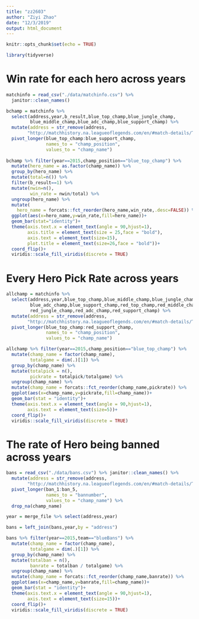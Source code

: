 ```yaml
---
title: "zz2603"
author: "Ziyi Zhao"
date: "12/3/2019"
output: html_document
---
```


```r
knitr::opts_chunk$set(echo = TRUE)

library(tidyverse)

```

# Win rate for each hero across years

```r
matchinfo = read_csv("./data/matchinfo.csv") %>% 
  janitor::clean_names()

bchamp = matchinfo %>% 
  select(address,year,b_result,blue_top_champ,blue_jungle_champ,
         blue_middle_champ,blue_adc_champ,blue_support_champ) %>%
  mutate(address = str_remove(address,
        "http://matchhistory.na.leagueoflegends.com/en/#match-details/TRLH1/")) %>% 
  pivot_longer(blue_top_champ:blue_support_champ,
               names_to = "champ_position",
               values_to = "champ_name")
  
bchamp %>% filter(year==2015,champ_position=="blue_top_champ") %>% 
  mutate(hero_name = as.factor(champ_name)) %>% 
  group_by(hero_name) %>% 
  mutate(total=n()) %>% 
  filter(b_result==1) %>% 
  mutate(nwin=n(),
         win_rate = nwin/total) %>% 
  ungroup(hero_name) %>% 
  mutate(
    hero_name = forcats::fct_reorder(hero_name,win_rate,.desc=FALSE)) %>% 
  ggplot(aes(x=hero_name,y=win_rate,fill=hero_name))+
  geom_bar(stat="identity")+
  theme(axis.text.x = element_text(angle = 90,hjust=1),
        axis.title = element_text(size = 25,face = "bold"),
        axis.text = element_text(size=15),
        plot.title = element_text(size=26,face = "bold"))+
  coord_flip()+
  viridis::scale_fill_viridis(discrete = TRUE)

```

# Every Hero Pick Rate across years

```r
allchamp = matchinfo %>% 
  select(address,year,blue_top_champ,blue_middle_champ,blue_jungle_champ,
         blue_adc_champ,blue_support_champ,red_top_champ,red_middle_champ,
         red_jungle_champ,red_adc_champ,red_support_champ) %>% 
  mutate(address = str_remove(address,
        "http://matchhistory.na.leagueoflegends.com/en/#match-details/TRLH1/")) %>% 
  pivot_longer(blue_top_champ:red_support_champ,
               names_to = "champ_position",
               values_to = "champ_name")

allchamp %>% filter(year==2015,champ_position=="blue_top_champ") %>% 
  mutate(champ_name = factor(champ_name),
         totalgame = dim(.)[1]) %>% 
  group_by(champ_name) %>% 
  mutate(totalpick = n(),
         pickrate = totalpick/totalgame) %>% 
  ungroup(champ_name) %>% 
  mutate(champ_name = forcats::fct_reorder(champ_name,pickrate)) %>% 
  ggplot(aes(x=champ_name,y=pickrate,fill=champ_name))+
  geom_bar(stat = "identity")+
  theme(axis.text.x = element_text(angle = 90,hjust=1),
        axis.text = element_text(size=5))+
  coord_flip()+
  viridis::scale_fill_viridis(discrete = TRUE)

```

# The rate of Hero being banned across years

```r
bans = read_csv("./data/bans.csv") %>% janitor::clean_names() %>% 
  mutate(address = str_remove(address, 
        "http://matchhistory.na.leagueoflegends.com/en/#match-details/TRLH1/")) %>% 
  pivot_longer(ban_1:ban_5,
               names_to = "bannumber",
               values_to = "champ_name") %>% 
  drop_na(champ_name)

year = merge_file %>% select(address,year)

bans = left_join(bans,year,by = "address")

bans %>% filter(year==2015,team=="blueBans") %>% 
  mutate(champ_name = factor(champ_name),
         totalgame = dim(.)[1]) %>% 
  group_by(champ_name) %>% 
  mutate(totalban = n(),
         banrate = totalban / totalgame) %>% 
  ungroup(champ_name) %>% 
  mutate(champ_name = forcats::fct_reorder(champ_name,banrate)) %>% 
  ggplot(aes(x=champ_name,y=banrate,fill=champ_name))+
  geom_bar(stat = "identity")+
  theme(axis.text.x = element_text(angle = 90,hjust=1),
        axis.text = element_text(size=15))+
  coord_flip()+
  viridis::scale_fill_viridis(discrete = TRUE)
  






```






